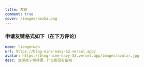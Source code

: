 ```yaml
---
title: 友链
comment: true
cover: /images/nezha.png
---
```


### 申请友链格式如下（在下方评论）

```yaml
name: liangerwen
url: https://blog-nine-navy-52.vercel.app/
avatar: https://blog-nine-navy-52.vercel.app/images/avatar.jpg
desc: 这瓜娃子懒得很，什么都没有留哈
```
